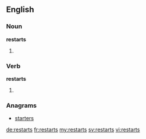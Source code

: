 ==English==

===Noun===
'''restarts'''

# {{plural of|restart}}

===Verb===
'''restarts'''

# {{third-person singular of|restart}}

===Anagrams===
* [[starters#English|starters]]

[[de:restarts]]
[[fr:restarts]]
[[my:restarts]]
[[sv:restarts]]
[[vi:restarts]]